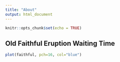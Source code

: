 ```yaml
---
title: "About"
output: html_document
---
```


```r
knitr::opts_chunk$set(echo = TRUE)
```


## Old Faithful Eruption Waiting Time


```r
plot(faithful, pch=16, col="blue")

```


